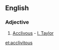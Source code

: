 ==English==

===Adjective===
{{en-adj}}

# [[acclivous|Acclivous]] - [[I. Taylor]]

[[et:acclivitous]]